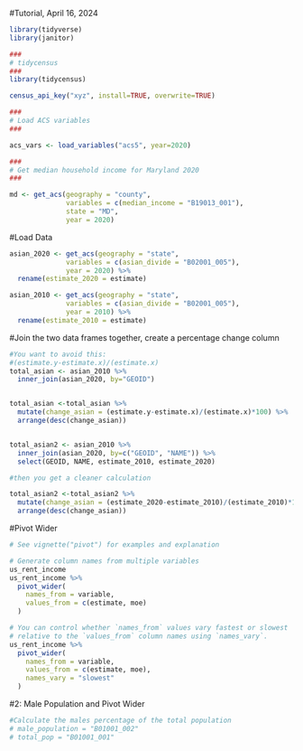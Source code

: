 #Tutorial, April 16, 2024


```r
library(tidyverse)
library(janitor)

###
# tidycensus
###
library(tidycensus)

```


```r
census_api_key("xyz", install=TRUE, overwrite=TRUE)
```

```r

###
# Load ACS variables
###

acs_vars <- load_variables("acs5", year=2020)

###
# Get median household income for Maryland 2020
###

md <- get_acs(geography = "county",
              variables = c(median_income = "B19013_001"),
              state = "MD",
              year = 2020) 


```

#Load Data
```r

asian_2020 <- get_acs(geography = "state",
              variables = c(asian_divide = "B02001_005"),
              year = 2020) %>% 
  rename(estimate_2020 = estimate)

asian_2010 <- get_acs(geography = "state",
              variables = c(asian_divide = "B02001_005"),
              year = 2010) %>% 
  rename(estimate_2010 = estimate)

```


#Join the two data frames together, create a percentage change column
```r
#You want to avoid this:
#(estimate.y-estimate.x)/(estimate.x)
total_asian <- asian_2010 %>%
  inner_join(asian_2020, by="GEOID")


total_asian <-total_asian %>% 
  mutate(change_asian = (estimate.y-estimate.x)/(estimate.x)*100) %>% 
  arrange(desc(change_asian))


total_asian2 <- asian_2010 %>%
  inner_join(asian_2020, by=c("GEOID", "NAME")) %>% 
  select(GEOID, NAME, estimate_2010, estimate_2020)

#then you get a cleaner calculation

total_asian2 <-total_asian2 %>% 
  mutate(change_asian = (estimate_2020-estimate_2010)/(estimate_2010)*100) %>% 
  arrange(desc(change_asian))

```

#Pivot Wider
```r

# See vignette("pivot") for examples and explanation

# Generate column names from multiple variables
us_rent_income
us_rent_income %>%
  pivot_wider(
    names_from = variable,
    values_from = c(estimate, moe)
  )

# You can control whether `names_from` values vary fastest or slowest
# relative to the `values_from` column names using `names_vary`.
us_rent_income %>%
  pivot_wider(
    names_from = variable,
    values_from = c(estimate, moe),
    names_vary = "slowest"
  )


```


#2: Male Population and Pivot Wider

```r
#Calculate the males percentage of the total population
# male_population = "B01001_002"
# total_pop = "B01001_001"





```


